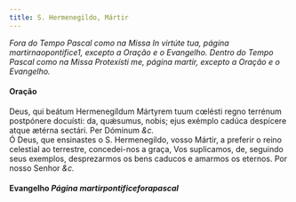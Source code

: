 ```yaml
---
title: S. Hermenegildo, Mártir
---
```


<em>
  Fora do Tempo Pascal como na Missa In virtúte tua, página martirnaopontifice1,
  excepto a Oração e o Evangelho.
</em>

<em>
  Dentro do Tempo Pascal como na Missa Protexísti me, página martir, excepto a
  Oração e o Evangelho.
</em>

<h4 class="text-center">Oração</h4>
<div class="grid grid-cols-2 gap-5">
  <span class="text-justify">
    Deus, qui beátum Hermenegíldum Mártyrem tuum cœlésti regno terrénum
    postpónere docuísti: da, quǽsumus, nobis; ejus exémplo cadúca despícere
    atque ætérna sectári. Per Dóminum <em>&c.</em>
  </div>
  <span class="text-justify">
    Ó Deus, que ensinastes o S. Hermenegildo, vosso Mártir, a preferir o reino
    celestial ao terrestre, concedei-nos a graça, Vos suplicamos, de, seguindo
    seus exemplos, desprezarmos os bens caducos e amarmos os eternos. Por nosso
    Senhor <em>&c.</em>
  </span>
</div>

<h4 class="text-center">
  Evangelho <em>Página martirpontificeforapascal</em>
</h4>
